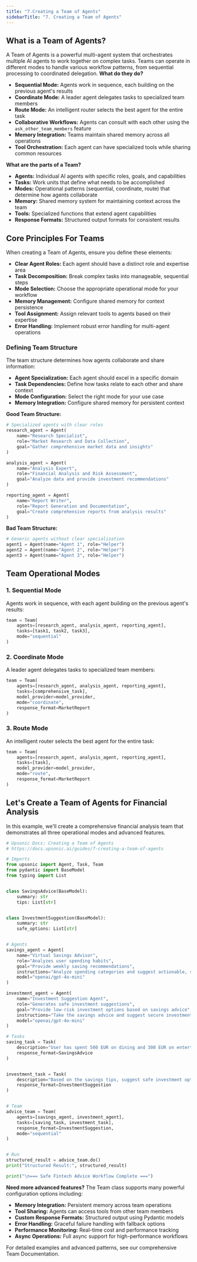 ```yaml
---
title: "7.Creating a Team of Agents"
sidebarTitle: "7. Creating a Team of Agents"
---
```


## What is a Team of Agents?

A Team of Agents is a powerful multi-agent system that orchestrates multiple AI agents to work together on complex tasks. Teams can operate in different modes to handle various workflow patterns, from sequential processing to coordinated delegation. **What do they do?**

- **Sequential Mode:** Agents work in sequence, each building on the previous agent's results
- **Coordinate Mode:** A leader agent delegates tasks to specialized team members
- **Route Mode:** An intelligent router selects the best agent for the entire task
- **Collaborative Workflows:** Agents can consult with each other using the `ask_other_team_members` feature
- **Memory Integration:** Teams maintain shared memory across all operations
- **Tool Orchestration:** Each agent can have specialized tools while sharing common resources

**What are the parts of a Team?**

- **Agents:** Individual AI agents with specific roles, goals, and capabilities
- **Tasks:** Work units that define what needs to be accomplished
- **Modes:** Operational patterns (sequential, coordinate, route) that determine how agents collaborate
- **Memory:** Shared memory system for maintaining context across the team
- **Tools:** Specialized functions that extend agent capabilities
- **Response Formats:** Structured output formats for consistent results

## Core Principles For Teams

When creating a Team of Agents, ensure you define these elements:

- **Clear Agent Roles:** Each agent should have a distinct role and expertise area
- **Task Decomposition:** Break complex tasks into manageable, sequential steps
- **Mode Selection:** Choose the appropriate operational mode for your workflow
- **Memory Management:** Configure shared memory for context persistence
- **Tool Assignment:** Assign relevant tools to agents based on their expertise
- **Error Handling:** Implement robust error handling for multi-agent operations

### Defining Team Structure

The team structure determines how agents collaborate and share information:

- **Agent Specialization:** Each agent should excel in a specific domain
- **Task Dependencies:** Define how tasks relate to each other and share context
- **Mode Configuration:** Select the right mode for your use case
- **Memory Integration:** Configure shared memory for persistent context

**Good Team Structure:**

```python
# Specialized agents with clear roles
research_agent = Agent(
    name="Research Specialist",
    role="Market Research and Data Collection",
    goal="Gather comprehensive market data and insights"
)

analysis_agent = Agent(
    name="Analysis Expert", 
    role="Financial Analysis and Risk Assessment",
    goal="Analyze data and provide investment recommendations"
)

reporting_agent = Agent(
    name="Report Writer",
    role="Report Generation and Documentation", 
    goal="Create comprehensive reports from analysis results"
)
```

**Bad Team Structure:**

```python
# Generic agents without clear specialization
agent1 = Agent(name="Agent 1", role="Helper")
agent2 = Agent(name="Agent 2", role="Helper") 
agent3 = Agent(name="Agent 3", role="Helper")
```

## Team Operational Modes

### 1. Sequential Mode

Agents work in sequence, with each agent building on the previous agent's results:

```python
team = Team(
    agents=[research_agent, analysis_agent, reporting_agent],
    tasks=[task1, task2, task3],
    mode="sequential"
)
```

### 2. Coordinate Mode

A leader agent delegates tasks to specialized team members:

```python
team = Team(
    agents=[research_agent, analysis_agent, reporting_agent],
    tasks=[comprehensive_task],
    model_provider=model_provider,
    mode="coordinate",
    response_format=MarketReport
)
```

### 3. Route Mode

An intelligent router selects the best agent for the entire task:

```python
team = Team(
    agents=[research_agent, analysis_agent, reporting_agent],
    tasks=[task],
    model_provider=model_provider,
    mode="route",
    response_format=MarketReport
)
```

## Let's Create a Team of Agents for Financial Analysis

In this example, we'll create a comprehensive financial analysis team that demonstrates all three operational modes and advanced features.

```python
# Upsonic Docs: Creating a Team of Agents
# https://docs.upsonic.ai/guides/7-creating-a-team-of-agents

# Imports
from upsonic import Agent, Task, Team
from pydantic import BaseModel
from typing import List


class SavingsAdvice(BaseModel):
    summary: str
    tips: List[str]


class InvestmentSuggestion(BaseModel):
    summary: str
    safe_options: List[str]


# Agents
savings_agent = Agent(
    name="Virtual Savings Advisor",
    role="Analyzes user spending habits",
    goal="Provide weekly saving recommendations",
    instructions="Analyze spending categories and suggest actionable, safe ways to save money.",
    model="openai/gpt-4o-mini"
)

investment_agent = Agent(
    name="Investment Suggestion Agent",
    role="Generates safe investment suggestions",
    goal="Provide low-risk investment options based on savings advice",
    instructions="Take the savings advice and suggest secure investment vehicles like ETFs, government bonds, or savings accounts.",
    model="openai/gpt-4o-mini"
)

# Tasks
saving_task = Task(
    description="User has spent 500 EUR on dining and 300 EUR on entertainment this week. Provide saving tips.",
    response_format=SavingsAdvice
)


investment_task = Task(
    description="Based on the savings tips, suggest safe investment options.",
    response_format=InvestmentSuggestion
)


# Team
advice_team = Team(
    agents=[savings_agent, investment_agent],
    tasks=[saving_task, investment_task],
    response_format=InvestmentSuggestion,
    mode="sequential"
)


# Run
structured_result = advice_team.do()
print("Structured Result:", structured_result)

print("\n=== Safe Fintech Advice Workflow Complete ===")
```

**Need more advanced features?** The Team class supports many powerful configuration options including:

- **Memory Integration:** Persistent memory across team operations
- **Tool Sharing:** Agents can access tools from other team members
- **Custom Response Formats:** Structured output using Pydantic models
- **Error Handling:** Graceful failure handling with fallback options
- **Performance Monitoring:** Real-time cost and performance tracking
- **Async Operations:** Full async support for high-performance workflows

For detailed examples and advanced patterns, see our comprehensive Team Documentation.
